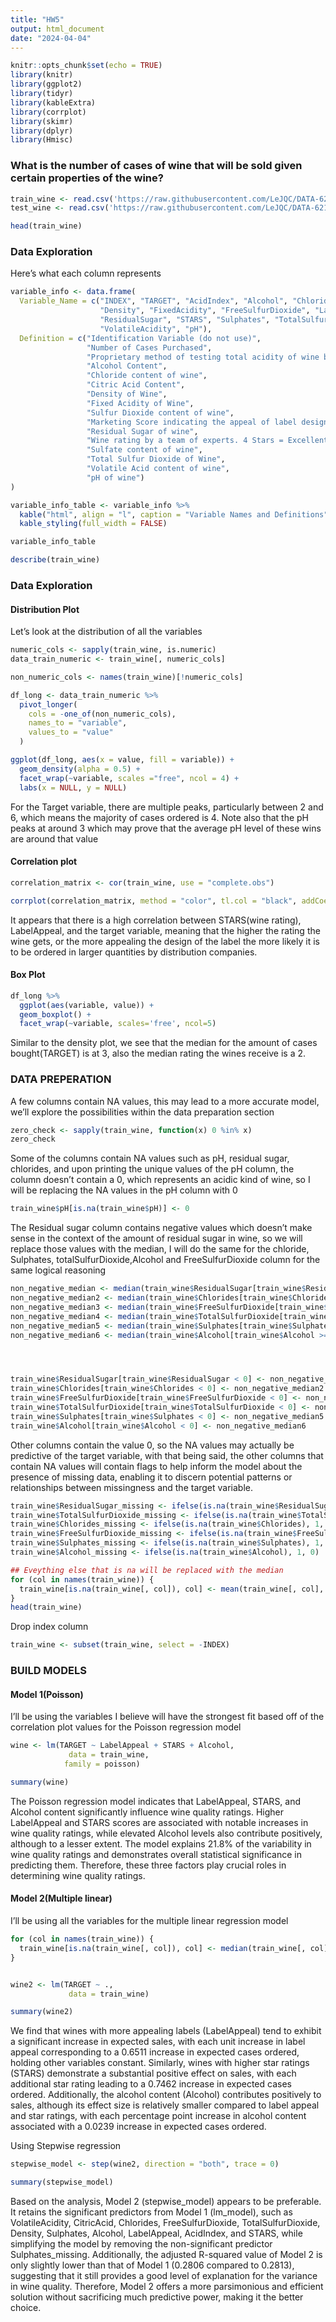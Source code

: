 ```yaml
---
title: "HW5"
output: html_document
date: "2024-04-04"
---
```


```r
knitr::opts_chunk$set(echo = TRUE)
library(knitr)
library(ggplot2)
library(tidyr)
library(kableExtra)
library(corrplot)
library(skimr)
library(dplyr)
library(Hmisc)
```


### What is the number of cases of wine that will be sold given certain properties of the wine?

```r
train_wine <- read.csv('https://raw.githubusercontent.com/LeJQC/DATA-621-Group-2/main/HW5/wine-training-data.csv')
test_wine <- read.csv('https://raw.githubusercontent.com/LeJQC/DATA-621-Group-2/main/HW5/wine-evaluation-data.csv')
```

```r
head(train_wine)
```

### Data Exploration

Here's what each column represents 
```r
variable_info <- data.frame(
  Variable_Name = c("INDEX", "TARGET", "AcidIndex", "Alcohol", "Chlorides", "CitricAcid", 
                    "Density", "FixedAcidity", "FreeSulfurDioxide", "LabelAppeal", 
                    "ResidualSugar", "STARS", "Sulphates", "TotalSulfurDioxide", 
                    "VolatileAcidity", "pH"),
  Definition = c("Identification Variable (do not use)",
                 "Number of Cases Purchased",
                 "Proprietary method of testing total acidity of wine by using a weighted average",
                 "Alcohol Content",
                 "Chloride content of wine",
                 "Citric Acid Content",
                 "Density of Wine",
                 "Fixed Acidity of Wine",
                 "Sulfur Dioxide content of wine",
                 "Marketing Score indicating the appeal of label design for consumers. High numbers suggest customers like the label design. Negative numbers suggest customers don't like the design.",
                 "Residual Sugar of wine",
                 "Wine rating by a team of experts. 4 Stars = Excellent, 1 Star = Poor A high number of stars suggests high sales",
                 "Sulfate content of wine",
                 "Total Sulfur Dioxide of Wine",
                 "Volatile Acid content of wine",
                 "pH of wine")
)

variable_info_table <- variable_info %>%
  kable("html", align = "l", caption = "Variable Names and Definitions") %>%
  kable_styling(full_width = FALSE)

variable_info_table
```


```r
describe(train_wine)
```

### Data Exploration

#### Distribution Plot 

Let's look at the distribution of all the variables 
```r
numeric_cols <- sapply(train_wine, is.numeric)
data_train_numeric <- train_wine[, numeric_cols]

non_numeric_cols <- names(train_wine)[!numeric_cols]

df_long <- data_train_numeric %>%
  pivot_longer(
    cols = -one_of(non_numeric_cols),
    names_to = "variable",
    values_to = "value"
  )

ggplot(df_long, aes(x = value, fill = variable)) + 
  geom_density(alpha = 0.5) +  
  facet_wrap(~variable, scales ="free", ncol = 4) +
  labs(x = NULL, y = NULL)  
```

For the Target variable, there are multiple peaks, particularly between 2 and 6, which means the majority of cases ordered is 4. Note also that the pH peaks at around 3 which may prove that the average pH level of these wins are around that value

#### Correlation plot 
```r

correlation_matrix <- cor(train_wine, use = "complete.obs")

corrplot(correlation_matrix, method = "color", tl.col = "black", addCoef.col = "black", number.cex = 0.5)
```
It appears that there is a high correlation between STARS(wine rating), LabelAppeal,  and the target variable, meaning that the higher the rating the wine gets, or the more appealing the design of the label the more likely it is to be ordered in larger quantities by distribution companies.

#### Box Plot 
```r
df_long %>% 
  ggplot(aes(variable, value)) + 
  geom_boxplot() + 
  facet_wrap(~variable, scales='free', ncol=5)
```
Similar to the density plot, we see that the median for the amount of cases bought(TARGET) is at 3, also the median rating the wines receive is a 2.

### DATA PREPERATION

A few columns contain NA values, this may lead to a more accurate model, we'll explore the possibilities within the data preparation section
```r
zero_check <- sapply(train_wine, function(x) 0 %in% x)
zero_check
```

Some of the columns contain NA values such as pH, residual sugar, chlorides, and upon printing the unique values of the pH column, the column doesn't contain a 0, which represents an acidic kind of wine, so I will be replacing the NA values in the pH column with 0
```r
train_wine$pH[is.na(train_wine$pH)] <- 0
```


The Residual sugar column contains negative values which doesn't make sense in the context of the amount of residual sugar in wine, so we will replace those values with the median, I will do the same for the chloride, Sulphates, totalSulfurDioxide,Alcohol and FreeSulfurDioxide column for the same logical reasoning
```r
non_negative_median <- median(train_wine$ResidualSugar[train_wine$ResidualSugar >= 0], na.rm = TRUE)
non_negative_median2 <- median(train_wine$Chlorides[train_wine$Chlorides >= 0], na.rm = TRUE)
non_negative_median3 <- median(train_wine$FreeSulfurDioxide[train_wine$FreeSulfurDioxide >= 0], na.rm = TRUE)
non_negative_median4 <- median(train_wine$TotalSulfurDioxide[train_wine$TotalSulfurDioxide >= 0], na.rm = TRUE)
non_negative_median5 <- median(train_wine$Sulphates[train_wine$Sulphates >= 0], na.rm = TRUE)
non_negative_median6 <- median(train_wine$Alcohol[train_wine$Alcohol >= 0], na.rm = TRUE)




train_wine$ResidualSugar[train_wine$ResidualSugar < 0] <- non_negative_median
train_wine$Chlorides[train_wine$Chlorides < 0] <- non_negative_median2
train_wine$FreeSulfurDioxide[train_wine$FreeSulfurDioxide < 0] <- non_negative_median3
train_wine$TotalSulfurDioxide[train_wine$TotalSulfurDioxide < 0] <- non_negative_median4
train_wine$Sulphates[train_wine$Sulphates < 0] <- non_negative_median5
train_wine$Alcohol[train_wine$Alcohol < 0] <- non_negative_median6
```


Other columns contain the value 0, so the NA values may actually be predictive of the target variable, with that being said, the other columns that contain NA values will contain flags to help inform the model about the presence of missing data, enabling it to discern potential patterns or relationships between missingness and the target variable.
```r
train_wine$ResidualSugar_missing <- ifelse(is.na(train_wine$ResidualSugar), 1, 0)
train_wine$TotalSulfurDioxide_missing <- ifelse(is.na(train_wine$TotalSulfurDioxide), 1, 0)
train_wine$Chlorides_missing <- ifelse(is.na(train_wine$Chlorides), 1, 0)
train_wine$FreeSulfurDioxide_missing <- ifelse(is.na(train_wine$FreeSulfurDioxide), 1, 0)
train_wine$Sulphates_missing <- ifelse(is.na(train_wine$Sulphates), 1, 0)
train_wine$Alcohol_missing <- ifelse(is.na(train_wine$Alcohol), 1, 0)

## Eveything else that is na will be replaced with the median
for (col in names(train_wine)) {
  train_wine[is.na(train_wine[, col]), col] <- mean(train_wine[, col], na.rm = TRUE)
}
head(train_wine)
```


Drop index column 
```r
train_wine <- subset(train_wine, select = -INDEX)
```


### BUILD MODELS

#### Model 1(Poisson)
I'll be using the variables I believe will have the strongest fit based off of the correlation plot values for the Poisson regression model
```r
wine <- lm(TARGET ~ LabelAppeal + STARS + Alcohol, 
             data = train_wine,
            family = poisson)

summary(wine)
```

The Poisson regression model indicates that LabelAppeal, STARS, and Alcohol content significantly influence wine quality ratings. Higher LabelAppeal and STARS scores are associated with notable increases in wine quality ratings, while elevated Alcohol levels also contribute positively, although to a lesser extent. The model explains 21.8% of the variability in wine quality ratings and demonstrates overall statistical significance in predicting them. Therefore, these three factors play crucial roles in determining wine quality ratings.

#### Model 2(Multiple linear)
I'll be using all the variables for the multiple linear regression model
```r
for (col in names(train_wine)) {
  train_wine[is.na(train_wine[, col]), col] <- median(train_wine[, col], na.rm = TRUE)
}


wine2 <- lm(TARGET ~ ., 
             data = train_wine)

summary(wine2)
```
We find that wines with more appealing labels (LabelAppeal) tend to exhibit a significant increase in expected sales, with each unit increase in label appeal corresponding to a 0.6511 increase in expected cases ordered, holding other variables constant. Similarly, wines with higher star ratings (STARS) demonstrate a substantial positive effect on sales, with each additional star rating leading to a 0.7462 increase in expected cases ordered. Additionally, the alcohol content (Alcohol) contributes positively to sales, although its effect size is relatively smaller compared to label appeal and star ratings, with each percentage point increase in alcohol content associated with a 0.0239 increase in expected cases ordered.

Using Stepwise regression
```r
stepwise_model <- step(wine2, direction = "both", trace = 0)

summary(stepwise_model)
```
Based on the analysis, Model 2 (stepwise_model) appears to be preferable. It retains the significant predictors from Model 1 (lm_model), such as VolatileAcidity, CitricAcid, Chlorides, FreeSulfurDioxide, TotalSulfurDioxide, Density, Sulphates, Alcohol, LabelAppeal, AcidIndex, and STARS, while simplifying the model by removing the non-significant predictor Sulphates_missing. Additionally, the adjusted R-squared value of Model 2 is only slightly lower than that of Model 1 (0.2806 compared to 0.2813), suggesting that it still provides a good level of explanation for the variance in wine quality. Therefore, Model 2 offers a more parsimonious and efficient solution without sacrificing much predictive power, making it the better choice.
